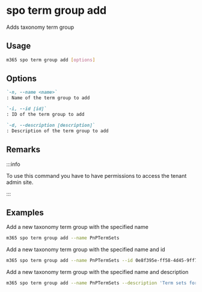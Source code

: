 
# spo term group add

Adds taxonomy term group

## Usage

```sh
m365 spo term group add [options]
```

## Options

```md definition-list
`-n, --name <name>`
: Name of the term group to add

`-i, --id [id]`
: ID of the term group to add

`-d, --description [description]`
: Description of the term group to add
```

<Global />

## Remarks

:::info

To use this command you have to have permissions to access the tenant admin site.

:::

## Examples

Add a new taxonomy term group with the specified name

```sh
m365 spo term group add --name PnPTermSets
```

Add a new taxonomy term group with the specified name and id

```sh
m365 spo term group add --name PnPTermSets --id 0e8f395e-ff58-4d45-9ff7-e331ab728beb
```

Add a new taxonomy term group with the specified name and description

```sh
m365 spo term group add --name PnPTermSets --description 'Term sets for PnP'
```
